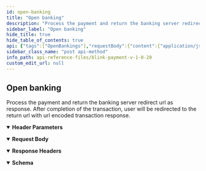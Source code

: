 ```yaml
---
id: open-banking
title: "Open banking"
description: "Process the payment and return the banking server redirect url as response. After completion of the transaction, user will be redirected to the return url with url encoded transaction response."
sidebar_label: "Open banking"
hide_title: true
hide_table_of_contents: true
api: {"tags":["OpenBankings"],"requestBody":{"content":{"application/json":{"schema":{"type":"object","x-examples":{"Example 1":{"payment_intent":"pi_Swhc84aSLtUGppvPARX...","customer_email":"random@email.com","customer_name":"A Smith","customer_address":"123 Some Street","customer_postcode":"E127DF","transaction_unique":"syuryui","merchant_data":"{\"my_order_id\": \"ob-12345678\"}"}},"properties":{"payment_intent":{"type":"string","description":"Payment intent token."},"customer_email":{"type":"string","description":"Customer email."},"customer_name":{"type":"string","description":"Customer name."},"customer_address":{"type":"string","description":"User’s address details."},"customer_postcode":{"type":"string","description":"User’s postcode."},"transaction_unique":{"type":"string","description":"Transaction unique."},"merchant_data":{"type":"object","description":"The merchant can add custom key value pairs in JSON format, for example:\n{\n  \"my_order_id\": 123,\n  \"fancy_note\": \"Order complete\",\n  \"card_discount\": false\n}"}},"required":["payment_intent","customer_email","customer_name","transaction_unique"]},"examples":{"Example":{"value":{"payment_intent":"pi_Swhc84aSLtUGppvPARX...","customer_email":"random@email.com","customer_name":"A Smith","transaction_unique":"syuryui","merchant_data":{"my_order_id":"ob-12345678"}}}}}}},"parameters":[{"name":"Authorization","in":"header","schema":{"type":"string"},"example":"Bearer eyJ0eXAiOiJKV1QiLCJhbG...","description":"Bearer {{access_token}}","required":true},{"schema":{"type":"string"},"in":"header","name":"Content-Type","description":"application/json","required":true}],"responses":{"200":{"description":"","headers":{},"content":{"application/json":{"schema":{"type":"object","properties":{"redirect_url":{"type":"string"}}},"examples":{"Example":{"value":{"redirect_url":"https://fidelitygate.devandops.com/tobp-gateway/hppcallredirect/643f****************"}}}}}}},"description":"Process the payment and return the banking server redirect url as response. After completion of the transaction, user will be redirected to the return url with url encoded transaction response.","operationId":"open-banking","method":"post","path":"/api/pay/v1/openbankings","servers":[{"url":"https://secure.blinkpayment.co.uk"},{"url":"https://gateway2.blinkpayment.co.uk"}],"security":[{"access_token":[]}],"securitySchemes":{"access_token":{"name":"Authorization","type":"apiKey","in":"header","description":"All requests apart from /api/pay/v1/tokens require an authorization header in the form of a bearer access_token. See the token endpoint documentation for further information."}},"jsonRequestBodyExample":{"payment_intent":"string","customer_email":"string","customer_name":"string","customer_address":"string","customer_postcode":"string","transaction_unique":"string","merchant_data":{}},"info":{"title":"Blink Payment v1.0.20","description":"Blink Payment API Docs","version":"1.0.0","contact":{"name":"Blink Payment","email":"developers@blinkpayment.co.uk","url":"blinkpayment.co.uk"},"license":{"name":"MIT License","url":"https://opensource.org/licenses/MIT"}},"postman":{"name":"Open banking","description":{"content":"Process the payment and return the banking server redirect url as response. After completion of the transaction, user will be redirected to the return url with url encoded transaction response.","type":"text/plain"},"url":{"path":["api","pay","v1","openbankings"],"host":["{{baseUrl}}"],"query":[],"variable":[]},"header":[{"key":"Content-Type","value":"application/json"},{"key":"Accept","value":"application/json"}],"method":"POST","body":{"mode":"raw","raw":"\"\"","options":{"raw":{"language":"json"}}}}}
sidebar_class_name: "post api-method"
info_path: api-reference-files/blink-payment-v-1-0-20
custom_edit_url: null
---
```



## Open banking



Process the payment and return the banking server redirect url as response. After completion of the transaction, user will be redirected to the return url with url encoded transaction response.

<details style={{"marginBottom":"1rem"}} data-collapsed={false} open={true}><summary style={{}}><strong>Header Parameters</strong></summary><div><ul><ParamsItem className={"paramsItem"} param={{"name":"Authorization","in":"header","schema":{"type":"string"},"example":"Bearer eyJ0eXAiOiJKV1QiLCJhbG...","description":"Bearer {{access_token}}","required":true}}></ParamsItem><ParamsItem className={"paramsItem"} param={{"schema":{"type":"string"},"in":"header","name":"Content-Type","description":"application/json","required":true}}></ParamsItem></ul></div></details><MimeTabs><TabItem label={"application/json"} value={"application/json-schema"}><details style={{}} data-collapsed={false} open={true}><summary style={{"textAlign":"left"}}><strong>Request Body</strong></summary><div style={{"textAlign":"left","marginLeft":"1rem"}}></div><ul style={{"marginLeft":"1rem"}}><SchemaItem collapsible={false} name={"payment_intent"} required={true} schemaName={"string"} qualifierMessage={undefined} schema={{"type":"string","description":"Payment intent token."}}></SchemaItem><SchemaItem collapsible={false} name={"customer_email"} required={true} schemaName={"string"} qualifierMessage={undefined} schema={{"type":"string","description":"Customer email."}}></SchemaItem><SchemaItem collapsible={false} name={"customer_name"} required={true} schemaName={"string"} qualifierMessage={undefined} schema={{"type":"string","description":"Customer name."}}></SchemaItem><SchemaItem collapsible={false} name={"customer_address"} required={false} schemaName={"string"} qualifierMessage={undefined} schema={{"type":"string","description":"User’s address details."}}></SchemaItem><SchemaItem collapsible={false} name={"customer_postcode"} required={false} schemaName={"string"} qualifierMessage={undefined} schema={{"type":"string","description":"User’s postcode."}}></SchemaItem><SchemaItem collapsible={false} name={"transaction_unique"} required={true} schemaName={"string"} qualifierMessage={undefined} schema={{"type":"string","description":"Transaction unique."}}></SchemaItem><SchemaItem collapsible={false} name={"merchant_data"} required={false} schemaName={"object"} qualifierMessage={undefined} schema={{"type":"object","description":"The merchant can add custom key value pairs in JSON format, for example:\n{\n  \"my_order_id\": 123,\n  \"fancy_note\": \"Order complete\",\n  \"card_discount\": false\n}"}}></SchemaItem></ul></details></TabItem></MimeTabs><div><ApiTabs><TabItem label={"200"} value={"200"}><div></div><details style={{"textAlign":"left","marginBottom":"1rem"}} data-collaposed={true} open={false}><summary style={{}}><strong>Response Headers</strong></summary><ul style={{"marginLeft":"1rem"}}></ul></details><div><MimeTabs schemaType={"response"}><TabItem label={"application/json"} value={"application/json"}><SchemaTabs><TabItem label={"Schema"} value={"Schema"}><details style={{}} data-collapsed={false} open={true}><summary style={{"textAlign":"left"}}><strong>Schema</strong></summary><div style={{"textAlign":"left","marginLeft":"1rem"}}></div><ul style={{"marginLeft":"1rem"}}><SchemaItem collapsible={false} name={"redirect_url"} required={false} schemaName={"string"} qualifierMessage={undefined} schema={{"type":"string"}}></SchemaItem></ul></details></TabItem><TabItem label={"Example (from schema)"} value={"Example (from schema)"}><ResponseSamples responseExample={"{\n  \"redirect_url\": \"string\"\n}"} language={"json"}></ResponseSamples></TabItem><TabItem label={"Example"} value={"Example"}><ResponseSamples responseExample={"{\n  \"redirect_url\": \"https://fidelitygate.devandops.com/tobp-gateway/hppcallredirect/643f****************\"\n}"} language={"json"}></ResponseSamples></TabItem></SchemaTabs></TabItem></MimeTabs></div></TabItem></ApiTabs></div>
      